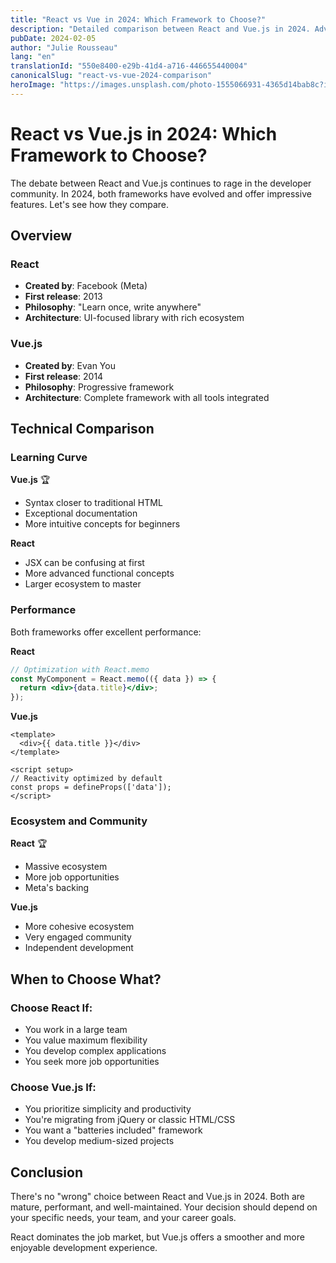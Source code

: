 ```yaml
---
title: "React vs Vue in 2024: Which Framework to Choose?"
description: "Detailed comparison between React and Vue.js in 2024. Advantages, disadvantages and use cases to help you choose."
pubDate: 2024-02-05
author: "Julie Rousseau"
lang: "en"
translationId: "550e8400-e29b-41d4-a716-446655440004"
canonicalSlug: "react-vs-vue-2024-comparison"
heroImage: "https://images.unsplash.com/photo-1555066931-4365d14bab8c?ixlib=rb-4.0.3&auto=format&fit=crop&w=1200&h=600&q=80"
---
```


# React vs Vue.js in 2024: Which Framework to Choose?

The debate between React and Vue.js continues to rage in the developer community. In 2024, both frameworks have evolved and offer impressive features. Let's see how they compare.

## Overview

### React
- **Created by**: Facebook (Meta)
- **First release**: 2013
- **Philosophy**: "Learn once, write anywhere"
- **Architecture**: UI-focused library with rich ecosystem

### Vue.js
- **Created by**: Evan You
- **First release**: 2014
- **Philosophy**: Progressive framework
- **Architecture**: Complete framework with all tools integrated

## Technical Comparison

### Learning Curve

**Vue.js** 🏆
- Syntax closer to traditional HTML
- Exceptional documentation
- More intuitive concepts for beginners

**React**
- JSX can be confusing at first
- More advanced functional concepts
- Larger ecosystem to master

### Performance

Both frameworks offer excellent performance:

**React**
```jsx
// Optimization with React.memo
const MyComponent = React.memo(({ data }) => {
  return <div>{data.title}</div>;
});
```

**Vue.js**
```vue
<template>
  <div>{{ data.title }}</div>
</template>

<script setup>
// Reactivity optimized by default
const props = defineProps(['data']);
</script>
```

### Ecosystem and Community

**React** 🏆
- Massive ecosystem
- More job opportunities
- Meta's backing

**Vue.js**
- More cohesive ecosystem
- Very engaged community
- Independent development

## When to Choose What?

### Choose React If:
- You work in a large team
- You value maximum flexibility
- You develop complex applications
- You seek more job opportunities

### Choose Vue.js If:
- You prioritize simplicity and productivity
- You're migrating from jQuery or classic HTML/CSS
- You want a "batteries included" framework
- You develop medium-sized projects

## Conclusion

There's no "wrong" choice between React and Vue.js in 2024. Both are mature, performant, and well-maintained. Your decision should depend on your specific needs, your team, and your career goals.

React dominates the job market, but Vue.js offers a smoother and more enjoyable development experience. 